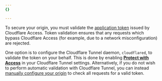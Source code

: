 ```yaml
---
{}

---
```


To secure your origin, you must validate the [application token](/cloudflare-one/identity/authorization-cookie/) issued by Cloudflare Access. Token validation ensures that any requests which bypass Cloudflare Access (for example, due to a network misconfiguration) are rejected.

One option is to configure the Cloudflare Tunnel daemon, `cloudflared`, to validate the token on your behalf. This is done by enabling [**Protect with Access**](/cloudflare-one/connections/connect-networks/configure-tunnels/cloudflared-parameters/origin-parameters/#access) in your Cloudflare Tunnel settings. Alternatively, if you do not wish to perform automatic validation with Cloudflare Tunnel, you can instead [manually configure your origin](/cloudflare-one/identity/authorization-cookie/validating-json/) to check all requests for a valid token.
